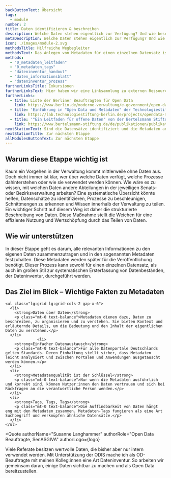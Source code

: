 ```yaml
---
backButtonText: Übersicht
tags:
  - module
number: 2
title: Daten identifizieren & beschreiben
description: Welche Daten stehen eigentlich zur Verfügung? Und wie beschreiben wir Daten, damit sie bestmöglich, gefunden, verstanden und genutzt werden können?
metaDescription: Welche Daten stehen eigentlich zur Verfügung? Und wie beschreiben wir Daten, damit sie bestmöglich, gefunden, verstanden und genutzt werden können?
icon: ./images/module-2.svg
methodsTitle: Hilfreiche Wegbegleiter
methodsText: Das Anlegen von Metadaten für einen einzelnen Datensatz ist schnell gemacht - das Template gibt den Prozess vor. Die Durchführung einer Dateninventur kann dagegen eine komplexere Aufgabe sein. Die hier vorgestellten Materialen geben Hilfestellung und unterstützen bei einer strukturierten Vorgehensweise.
methods:
  - "0_metadaten_leitfaden"
  - "0_metadaten_tags"
  - "dateninventur_handout"
  - "daten_informationsblatt"
  - "dateninventur_prozess"
furtherLinksTitle: Exkursionen
furtherLinksText: Hier haben wir eine Linksammlung zu externen Ressourcen zusammengetragen, die einen noch tieferen Einstieg in die Thematik ermöglichen.
furtherLinks:
  - title: Liste der Berliner Beauftragten für Open Data
    link: https://www.berlin.de/moderne-verwaltung/e-government/open-data/ansprechpersonen/artikel.1258477.php
  - title: 'Einführung in "Open Data und Metadaten" der Technologiestiftung Berlin'
    link: https://lab.technologiestiftung-berlin.de/projects/opendata-metadata-dcat-ap/de/
  - title: '"Ein Leitfaden für offene Daten" von der Bertelsmann Stiftung'
    link: https://www.bertelsmann-stiftung.de/de/publikationen/publikation/did/ein-leitfaden-fuer-offene-daten
nextStationText: Sind die Datensätze identifiziert und die Metadaten angelegt, verlassen wir in der nächsten Etappe die Vogelperspektive. Wir tauchen in die eigentlichen Daten ein und bereiten sie für die Veröffentlichung vor.
nextStationTitle: Zur nächsten Etappe
allModulesButtonText: Zur nächsten Etappe
---
```


## Warum diese Etappe wichtig ist

Kaum ein Vorgehen in der Verwaltung kommt mittlerweile ohne Daten aus. Doch nicht immer ist klar, wer über welche Daten verfügt, welche Prozesse dahinterstehen oder wie sie verwendet werden können. Wie wäre es zu wissen, mit welchen Daten andere Abteilungen in der jeweiligen Senats- oder Bezirksverwaltung arbeiten? Eine systematische Übersicht könnte helfen, Datenschätze zu identifizieren, Prozesse zu beschleunigen, Schnittmengen zu erkennen und Wissen innerhalb der Verwaltung zu teilen. Ein wichtiger Schritt auf diesem Weg ist daher die strukturierte Beschreibung von Daten. Diese Maßnahme stellt die Weichen für eine effiziente Nutzung und Wertschöpfung durch das Teilen von Daten.

## Wie wir unterstützen

In dieser Etappe geht es darum, alle relevanten Informationen zu den eigenen Daten zusammenzutragen und in den sogenannten Metadaten festzuhalten. Diese Metadaten werden später für die Veröffentlichung benötigt. Dieser Prozess kann sowohl für einen einzelnen Datensatz, als auch im großen Stil zur systematischen Ersterfassung von Datenbeständen, der Dateninventur, durchgeführt werden.

<TextContentSection class="bg-bg-alt px-0 sm:px-6" largeContainer>
    <h2>Das Ziel im Blick – Wichtige Fakten zu Metadaten</h2>

    <ul class="lg:grid lg:grid-cols-2 gap-x-6">
      <li>
        <strong>Daten über Daten</strong>
        <p class="mt-0 text-balance">Metadaten dienen dazu, Daten zu beschreiben, zu organisieren und zu verstehen. Sie bieten Kontext und erläuternde Details, um die Bedeutung und den Inhalt der eigentlichen Daten zu verstehen.</p>
      </li>
                  <li>
        <strong>Einfacher Datenaustausch</strong>
        <p class="mt-0 text-balance">Für alle Datenportale Deutschlands gelten Standards. Deren Einhaltung stellt sicher, dass Metadaten leicht analysiert und zwischen Portalen und Anwendungen ausgetauscht werden können.</p>
      </li>
      <li>
        <strong>Metadatenqualität ist der Schlüssel</strong>
        <p class="mt-0 text-balance">Nur wenn die Metadaten ausführlich und korrekt sind, können Nutzer:innen den Daten vertrauen und sich bei Rückfragen an die verantwortliche Person wenden.</p>
      </li>
      <li>
        <strong>Tags, Tags, Tags</strong>
        <p class="mt-0 text-balance">Die Auffindbarkeit von Daten hängt eng mit den Metadaten zusammen. Metadaten-Tags fungieren als eine Art Suchbegriff und verknüpfen ähnliche Datensätze.</p>
      </li>
    </ul>

</TextContentSection>


<Quote
  authorName="Susanne Langhammer"
  authorRole="Open Data Beauftragte, SenASGIVA"
  authorLogo={logo}
>
  Viele Referate besitzen wertvolle Daten, die bisher aber nur intern verwendet
  werden. Mit Unterstützung der ODIS mache ich als OD-Beauftragte mit meinen
  Kolleg:innen eine Art Dateninventur. So arbeiten wir gemeinsam daran, einige
  Daten sichtbar zu machen und als Open Data bereitzustellen.
</Quote>
